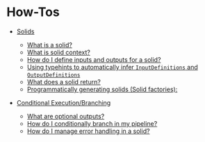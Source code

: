 # How-Tos

- [Solids](/docs/learn/how-tos/solids)

  - [What is a solid?](/docs/learn/how-tos/solids#what-is-a-solid)
  - [What is solid context?](/docs/learn/how-tos/solids#what-is-solid-context)
  - [How do I define inputs and outputs for a solid?](/docs/learn/how-tos/solids#how-do-i-define-inputs-and-outputs-for-a-solid)
  - [Using typehints to automatically infer `InputDefinitions` and `OutputDefinitions`](/docs/learn/how-tos/solids#using-typehints-to-automatically-infer-inputdefinitions-and-outputdefinitions)
  - [What does a solid return?](/docs/learn/how-tos/solids#what-does-a-solid-return)
  - [Programmatically generating solids (Solid factories):](/docs/learn/how-tos/solids#programmatically-generating-solids-solid-factories)

- [Conditional Execution/Branching](/docs/learn/how-tos/conditional_execution)
  - [What are optional outputs?](/docs/learn/how-tos/conditional_execution#what-are-optional-outputs)
  - [How do I conditionally branch in my pipeline?](/docs/learn/how-tos/conditional_execution#how-do-i-conditionally-branch-in-my-pipeline)
  - [How do I manage error handling in a solid?](/docs/learn/how-tos/conditional_execution#how-do-i-manage-error-handling-in-a-solid)
